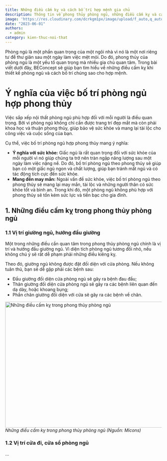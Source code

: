 ```yaml
---
title: Những điều cấm kỵ và cách bố trí hợp mệnh gia chủ
description: Thông tin về phong thủy phòng ngủ, những điều cấm kỵ và cách bố trí phù hợp với mệnh, giúp gia chủ hiểu thêm về phong thủy khi hoàn thiện phòng ngủ cho mình và gia đình.
image: 'https://res.cloudinary.com/dcrkgm1px/image/upload/f_auto,q_auto/v1/uploads/images/blog/06-2023/65c6e73b-0746-48c7-8d6e-cf019af88b27_bv8whq'
date: "2023-06-01"
authors:
  - admin
category: kien-thuc-noi-that
---
```


<Callout>
  Phòng ngủ là một phần quan trọng của một ngôi nhà vì nó là một nơi riêng tư để thư giãn sau một ngày làm việc mệt mỏi.
  Do đó, phong thủy của phòng ngủ là một yếu tố quan trọng mà nhiều gia chủ quan tâm.
  Trong bài viết dưới đây, BEConcept sẽ giúp bạn tìm hiểu về những điều cấm kỵ khi thiết kế phòng ngủ và cách bố trí chúng sao cho hợp mệnh.
</Callout>

# Ý nghĩa của việc bố trí phòng ngủ hợp phong thủy

Việc sắp xếp nội thất phòng ngủ phù hợp đối với mỗi người là điều quan trọng. Bởi vì phòng ngủ không chỉ cần được trang trí đẹp mắt mà còn phải khoa học và thuận phong thủy, giúp bảo vệ sức khỏe và mang lại tài lộc cho công việc và cuộc sống của bạn.

Cụ thể, việc bố trí phòng ngủ hợp phong thủy mang ý nghĩa:

* **Ý nghĩa với sức khỏe:** Giấc ngủ là rất quan trọng đối với sức khỏe của mỗi người vì nó giúp chúng ta trở nên tràn ngập năng lượng sau một ngày làm việc nặng nề. Do đó, bố trí phòng ngủ theo phong thủy sẽ giúp bạn có một giấc ngủ ngon và chất lượng, giúp bạn tránh mất ngủ và có tác động tích cực đến sức khỏe.
* **Mang đến may mắn:** Ngoài vấn đề sức khỏe, việc bố trí phòng ngủ theo phong thủy sẽ mang lại may mắn, tài lộc và những người thân có sức khỏe tốt và bình an. Trong khi đó, một phòng ngủ không phù hợp với phong thủy sẽ tốn kém sức lực và tiền bạc cho gia đình.

## 1. Những điều cấm kỵ trong phong thủy phòng ngủ

### 1.1 Vị trí giường ngủ, hướng đầu giường

Một trong những điều cần quan tâm trong phong thủy phòng ngủ chính là vị trí và hướng đầu giường ngủ. Vì diện tích phòng ngủ tương đối nhỏ, nếu không chú ý sẽ rất dễ phạm phải những điều kiêng kỵ. 

Theo đó, giường ngủ không được đặt đối diện với cửa phòng. Nếu không tuân thủ, bạn sẽ dễ gặp phải các bệnh sau:

* Đầu giường đối diện cửa phòng ngủ sẽ gây ra bệnh đau đầu;
* Thân giường đối diện cửa phòng ngủ sẽ gây ra các bệnh liên quan đến dạ dày, hoặc khoang bụng;
* Phần chân giường đối diện với cửa sẽ gây ra các bệnh về chân.

<Image
  src="https://res.cloudinary.com/dcrkgm1px/image/upload/f_auto,q_auto/v1/uploads/images/blog/06-2023/462c8eb9-c8b6-4778-9c06-85dfd2b6a17e_x2iuif"
  width="718"
  height="404"
  alt="Những điều cấm kỵ trong phong thủy phòng ngủ"
/>*Những điều cấm kỵ trong phong thủy phòng ngủ (Nguồn: Micons)*

### 1.2 Vị trí cửa đi, cửa sổ phòng ngủ

...
